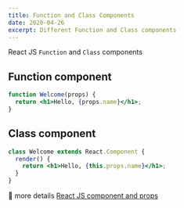 ```yaml
---
title: Function and Class Components
date: 2020-04-26
excerpt: Different Function and Class components
---
```


React JS `Function` and `Class` components

## Function component
```jsx
function Welcome(props) {
  return <h1>Hello, {props.name}</h1>;
}
```

## Class component

```jsx
class Welcome extends React.Component {
  render() {
    return <h1>Hello, {this.props.name}</h1>;
  }
}
```

🚀 more details [React JS component and props](https://reactjs.org/docs/components-and-props.html)

